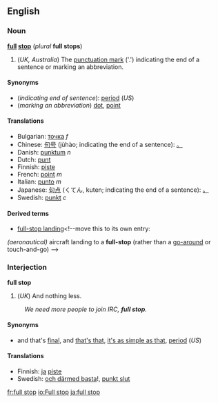 ==English==
{{Punctuation marks}}
===Noun===
'''[[full]] [[stop]]''' (''plural'' '''full stops''')

#(''UK, Australia'') The [[punctuation mark]] ('.') indicating the end of a sentence or marking an abbreviation.

====Synonyms====
*(''indicating end of sentence''): [[period]] (''US'')
*(''marking an abbreviation'') [[dot]], [[point]]

====Translations====
*Bulgarian: [[точка]] ''f''
*Chinese: [[句号]] (jùhào; indicating the end of a sentence): [[。]]
*Danish: [[punktum]] ''n''
*Dutch: [[punt]]
*Finnish: [[piste#Finnish|piste]]
*French: [[point#French|point]] ''m''
*Italian: [[punto]] ''m''
*Japanese: [[句点]] (くてん, kuten; indicating the end of a sentence): [[。]]
*Swedish: [[punkt]] ''c''

==== Derived terms ====
*[[full-stop landing]]<!--move this to its own entry:
''(aeronautical)'' aircraft landing to a '''full-stop''' (rather than a [[go-around]] or touch-and-go)
-->

===Interjection===
'''full stop'''

#(''UK'') And nothing less.
:''We need more people to join IRC, '''full stop'''.''

====Synonyms====
*and that's [[final]], and [[that's that]], [[it's as simple as that]], [[period]] (''US'')

====Translations====
*Finnish: [[ja#Finnish|ja]] [[piste#Finnish|piste]]
*Swedish: [[och därmed basta]]!, [[punkt slut]]
[[fr:full stop]]
[[io:Full stop]]
[[ja:full stop]]